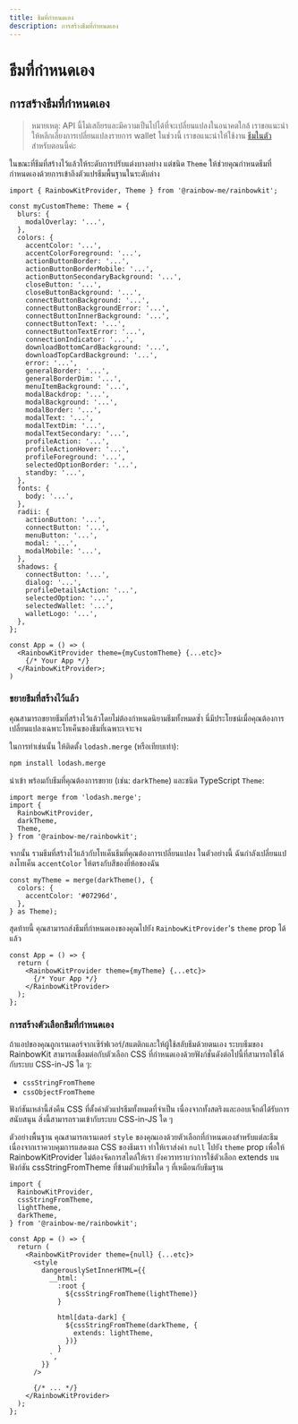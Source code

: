```yaml
---
title: ธีมที่กำหนดเอง
description: การสร้างธีมที่กำหนดเอง
---
```


# ธีมที่กำหนดเอง

## การสร้างธีมที่กำหนดเอง

> หมายเหตุ: API นี้ไม่เสถียรและมีความเป็นไปได้ที่จะเปลี่ยนแปลงในอนาคตใกล้ เราขอแนะนำให้หลีกเลี่ยงการเปลี่ยนแปลงรายการ wallet ในช่วงนี้ เราขอแนะนำให้ใช้งาน [ธีมในตัว](/docs/theming) สำหรับตอนนี้ค่ะ

ในขณะที่ธีมที่สร้างไว้แล้วให้ระดับการปรับแต่งบางอย่าง แต่ชนิด `Theme` ให้ช่วยคุณกำหนดธีมที่กำหนดเองด้วยการเข้าถึงตัวแปรธีมพื้นฐานในระดับล่าง

```tsx
import { RainbowKitProvider, Theme } from '@rainbow-me/rainbowkit';

const myCustomTheme: Theme = {
  blurs: {
    modalOverlay: '...',
  },
  colors: {
    accentColor: '...',
    accentColorForeground: '...',
    actionButtonBorder: '...',
    actionButtonBorderMobile: '...',
    actionButtonSecondaryBackground: '...',
    closeButton: '...',
    closeButtonBackground: '...',
    connectButtonBackground: '...',
    connectButtonBackgroundError: '...',
    connectButtonInnerBackground: '...',
    connectButtonText: '...',
    connectButtonTextError: '...',
    connectionIndicator: '...',
    downloadBottomCardBackground: '...',
    downloadTopCardBackground: '...',
    error: '...',
    generalBorder: '...',
    generalBorderDim: '...',
    menuItemBackground: '...',
    modalBackdrop: '...',
    modalBackground: '...',
    modalBorder: '...',
    modalText: '...',
    modalTextDim: '...',
    modalTextSecondary: '...',
    profileAction: '...',
    profileActionHover: '...',
    profileForeground: '...',
    selectedOptionBorder: '...',
    standby: '...',
  },
  fonts: {
    body: '...',
  },
  radii: {
    actionButton: '...',
    connectButton: '...',
    menuButton: '...',
    modal: '...',
    modalMobile: '...',
  },
  shadows: {
    connectButton: '...',
    dialog: '...',
    profileDetailsAction: '...',
    selectedOption: '...',
    selectedWallet: '...',
    walletLogo: '...',
  },
};

const App = () => (
  <RainbowKitProvider theme={myCustomTheme} {...etc}>
    {/* Your App */}
  </RainbowKitProvider>;
)
```

### ขยายธีมที่สร้างไว้แล้ว

คุณสามารถขยายธีมที่สร้างไว้แล้วโดยไม่ต้องกำหนดนิยามธีมทั้งหมดซ้ำ นี่มีประโยชน์เมื่อคุณต้องการเปลี่ยนแปลงเฉพาะโทเค็นของธีมที่เฉพาะเจาะจง

ในการทำเช่นนั้น ให้ติดตั้ง `lodash.merge` (หรือเทียบเท่า):

```bash
npm install lodash.merge
```

นำเข้า พร้อมกับธีมที่คุณต้องการขยาย (เช่น: `darkTheme`) และชนิด TypeScript `Theme`:

```tsx
import merge from 'lodash.merge';
import {
  RainbowKitProvider,
  darkTheme,
  Theme,
} from '@rainbow-me/rainbowkit';
```

จากนั้น รวมธีมที่สร้างไว้แล้วกับโทเค็นธีมที่คุณต้องการเปลี่ยนแปลง ในตัวอย่างนี้ ฉันกำลังเปลี่ยนแปลงโทเค็น `accentColor` ให้ตรงกับสีของยี่ห้อของฉัน

```tsx
const myTheme = merge(darkTheme(), {
  colors: {
    accentColor: '#07296d',
  },
} as Theme);
```

สุดท้ายนี้ คุณสามารถส่งธีมที่กำหนดเองของคุณไปยัง `RainbowKitProvider`'s `theme` prop ได้แล้ว

```tsx
const App = () => {
  return (
    <RainbowKitProvider theme={myTheme} {...etc}>
      {/* Your App */}
    </RainbowKitProvider>
  );
};
```

### การสร้างตัวเลือกธีมที่กำหนดเอง

ถ้าแอปของคุณถูกเรนเดอร์จากเซิร์ฟเวอร์/สแตติกและให้ผู้ใช้สลับธีมด้วยตนเอง ระบบธีมของ RainbowKit สามารถเชื่อมต่อกับตัวเลือก CSS ที่กำหนดเองด้วยฟังก์ชั่นดังต่อไปนี้ที่สามารถใช้ได้กับระบบ CSS-in-JS ใด ๆ:

- `cssStringFromTheme`
- `cssObjectFromTheme`

ฟังก์ชันเหล่านี้ส่งคืน CSS ที่ตั้งค่าตัวแปรธีมทั้งหมดที่จำเป็น เนื่องจากทั้งสตริงและออบเจ็กต์ได้รับการสนับสนุน สิ่งนี้สามารถรวมเข้ากับระบบ CSS-in-JS ใด ๆ

ตัวอย่างพื้นฐาน คุณสามารถเรนเดอร์ `style` ของคุณเองด้วยตัวเลือกที่กำหนดเองสำหรับแต่ละธีม เนื่องจากเราควบคุมการแสดงผล CSS ของธีมเรา ทำให้เราส่งค่า `null` ไปยัง `theme` prop เพื่อให้ RainbowKitProvider ไม่ต้องจัดการสไตล์ให้เรา ยังควรทราบว่าการใช้ตัวเลือก extends บนฟังก์ชัน cssStringFromTheme ที่ข้ามตัวแปรธีมใด ๆ ที่เหมือนกับธีมฐาน

```tsx
import {
  RainbowKitProvider,
  cssStringFromTheme,
  lightTheme,
  darkTheme,
} from '@rainbow-me/rainbowkit';

const App = () => {
  return (
    <RainbowKitProvider theme={null} {...etc}>
      <style
        dangerouslySetInnerHTML={{
          __html: `
            :root {
              ${cssStringFromTheme(lightTheme)}
            }

            html[data-dark] {
              ${cssStringFromTheme(darkTheme, {
                extends: lightTheme,
              })}
            }
          `,
        }}
      />

      {/* ... */}
    </RainbowKitProvider>
  );
};
```
